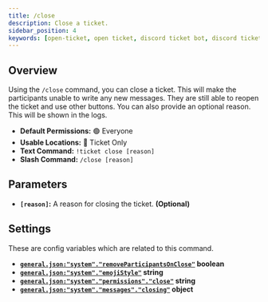 ```yaml
---
title: /close
description: Close a ticket.
sidebar_position: 4
keywords: [open-ticket, open ticket, discord ticket bot, discord ticket bot, reference, command]
---
```

<head>
    <link rel="apple-touch-icon" href="/img/logo_vertical.png"/>
</head>

<FlexHorizontal>
    <ScaleImage src="/img/docs-v4/commands/ticket-close.png" alt="Example of the /close command." size="50%"></ScaleImage>
</FlexHorizontal>

## Overview
Using the `/close` command, you can close a ticket. This will make the participants unable to write any new messages.
They are still able to reopen the ticket and use other buttons.
You can also provide an optional reason. This will be shown in the logs.

- **Default Permissions:** 🟢 Everyone
- **Usable Locations:** 🔴 Ticket Only
- **Text Command:** `!ticket close [reason]`
- **Slash Command:** `/close [reason]`

## Parameters
- **`[reason]`:** A reason for closing the ticket. **<C color="green">(Optional)</C>**

## Settings
These are config variables which are related to this command.
- **[`general.json:"system"."removeParticipantsOnClose"`](../config/general.mdx#system-remove-participants-on-close) <M color="red">boolean</M>**
- **[`general.json:"system"."emojiStyle"`](../config/general.mdx#system-emoji-style) <M color="blue">string</M>**
- **[`general.json:"system"."permissions"."close"`](../config/general.mdx#system-permissions) <M color="blue">string</M>**
- **[`general.json:"system"."messages"."closing"`](../config/general.mdx#system-messages) <M color="cyan">object</M>**